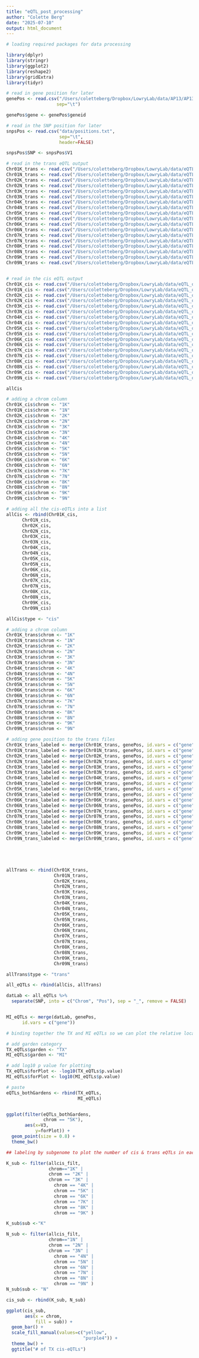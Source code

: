 ```yaml
---
title: "eQTL_post_processing"
author: "Colette Berg"
date: "2025-07-10"
output: html_document
---
```


```r

# loading required packages for data processing 

library(dplyr)
library(stringr)
library(ggplot2)
library(reshape2)
library(gridExtra)
library(tidyr)

```




```r
# read in gene position for later
genePos <- read.csv("/Users/coletteberg/Dropbox/LowryLab/data/AP13/AP13_gene_position.txt",
                   sep="\t")

genePos$gene <- genePos$geneid

# read in the SNP position for later
snpsPos <- read.csv("data/positions.txt",
                    sep="\t",
                    header=FALSE)

snpsPos$SNP <- snpsPos$V1
```




```r

# read in the trans eQTL output 
Chr01K_trans <- read.csv("/Users/coletteberg/Dropbox/LowryLab/data/eQTL_output/MI_lowland_1K.txt", sep = "\t")
Chr01N_trans <- read.csv("/Users/coletteberg/Dropbox/LowryLab/data/eQTL_output/MI_lowland_1N.txt", sep = "\t")
Chr02K_trans <- read.csv("/Users/coletteberg/Dropbox/LowryLab/data/eQTL_output/MI_lowland_2K.txt", sep = "\t")
Chr02N_trans <- read.csv("/Users/coletteberg/Dropbox/LowryLab/data/eQTL_output/MI_lowland_2N.txt", sep = "\t")
Chr03K_trans <- read.csv("/Users/coletteberg/Dropbox/LowryLab/data/eQTL_output/MI_lowland_3K.txt", sep = "\t")
Chr03N_trans <- read.csv("/Users/coletteberg/Dropbox/LowryLab/data/eQTL_output/MI_lowland_3N.txt", sep = "\t")
Chr04K_trans <- read.csv("/Users/coletteberg/Dropbox/LowryLab/data/eQTL_output/MI_lowland_4K.txt", sep = "\t")
Chr04N_trans <- read.csv("/Users/coletteberg/Dropbox/LowryLab/data/eQTL_output/MI_lowland_4N.txt", sep = "\t")
Chr05K_trans <- read.csv("/Users/coletteberg/Dropbox/LowryLab/data/eQTL_output/MI_lowland_5K.txt", sep = "\t")
Chr05N_trans <- read.csv("/Users/coletteberg/Dropbox/LowryLab/data/eQTL_output/MI_lowland_5N.txt", sep = "\t")
Chr06K_trans <- read.csv("/Users/coletteberg/Dropbox/LowryLab/data/eQTL_output/MI_lowland_6K.txt", sep = "\t")
Chr06N_trans <- read.csv("/Users/coletteberg/Dropbox/LowryLab/data/eQTL_output/MI_lowland_6N.txt", sep = "\t")
Chr07K_trans <- read.csv("/Users/coletteberg/Dropbox/LowryLab/data/eQTL_output/MI_lowland_7K.txt", sep = "\t")
Chr07N_trans <- read.csv("/Users/coletteberg/Dropbox/LowryLab/data/eQTL_output/MI_lowland_7N.txt", sep = "\t")
Chr08K_trans <- read.csv("/Users/coletteberg/Dropbox/LowryLab/data/eQTL_output/MI_lowland_8K.txt", sep = "\t")
Chr08N_trans <- read.csv("/Users/coletteberg/Dropbox/LowryLab/data/eQTL_output/MI_lowland_8N.txt", sep = "\t")
Chr09K_trans <- read.csv("/Users/coletteberg/Dropbox/LowryLab/data/eQTL_output/MI_lowland_9K.txt", sep = "\t")
Chr09N_trans <- read.csv("/Users/coletteberg/Dropbox/LowryLab/data/eQTL_output/MI_lowland_9N.txt", sep = "\t")


# read in the cis eQTL output
Chr01K_cis <- read.csv("/Users/coletteberg/Dropbox/LowryLab/data/eQTL_output/MI_lowland_1K_cis.txt", sep = "\t")
Chr01N_cis <- read.csv("/Users/coletteberg/Dropbox/LowryLab/data/eQTL_output/MI_lowland_1N_cis.txt", sep = "\t")
Chr02K_cis <- read.csv("/Users/coletteberg/Dropbox/LowryLab/data/eQTL_output/MI_lowland_2K_cis.txt", sep = "\t")
Chr02N_cis <- read.csv("/Users/coletteberg/Dropbox/LowryLab/data/eQTL_output/MI_lowland_2N_cis.txt", sep = "\t")
Chr03K_cis <- read.csv("/Users/coletteberg/Dropbox/LowryLab/data/eQTL_output/MI_lowland_3K_cis.txt", sep = "\t")
Chr03N_cis <- read.csv("/Users/coletteberg/Dropbox/LowryLab/data/eQTL_output/MI_lowland_3N_cis.txt", sep = "\t")
Chr04K_cis <- read.csv("/Users/coletteberg/Dropbox/LowryLab/data/eQTL_output/MI_lowland_4K_cis.txt", sep = "\t")
Chr04N_cis <- read.csv("/Users/coletteberg/Dropbox/LowryLab/data/eQTL_output/MI_lowland_4N_cis.txt", sep = "\t")
Chr05K_cis <- read.csv("/Users/coletteberg/Dropbox/LowryLab/data/eQTL_output/MI_lowland_5K_cis.txt", sep = "\t")
Chr05N_cis <- read.csv("/Users/coletteberg/Dropbox/LowryLab/data/eQTL_output/MI_lowland_5N_cis.txt", sep = "\t")
Chr06K_cis <- read.csv("/Users/coletteberg/Dropbox/LowryLab/data/eQTL_output/MI_lowland_6K_cis.txt", sep = "\t")
Chr06N_cis <- read.csv("/Users/coletteberg/Dropbox/LowryLab/data/eQTL_output/MI_lowland_6N_cis.txt", sep = "\t")
Chr07K_cis <- read.csv("/Users/coletteberg/Dropbox/LowryLab/data/eQTL_output/MI_lowland_7K_cis.txt", sep = "\t")
Chr07N_cis <- read.csv("/Users/coletteberg/Dropbox/LowryLab/data/eQTL_output/MI_lowland_7N_cis.txt", sep = "\t")
Chr08K_cis <- read.csv("/Users/coletteberg/Dropbox/LowryLab/data/eQTL_output/MI_lowland_8K_cis.txt", sep = "\t")
Chr08N_cis <- read.csv("/Users/coletteberg/Dropbox/LowryLab/data/eQTL_output/MI_lowland_8N_cis.txt", sep = "\t")
Chr09K_cis <- read.csv("/Users/coletteberg/Dropbox/LowryLab/data/eQTL_output/MI_lowland_9K_cis.txt", sep = "\t")
Chr09N_cis <- read.csv("/Users/coletteberg/Dropbox/LowryLab/data/eQTL_output/MI_lowland_9N_cis.txt", sep = "\t")


```


```r
allCis

```


```r




# adding a chrom column 
Chr01K_cis$chrom <- "1K"
Chr01N_cis$chrom <- "1N"
Chr02K_cis$chrom <- "2K"
Chr02N_cis$chrom <- "2N"
Chr03K_cis$chrom <- "3K"
Chr03N_cis$chrom <- "3N"
Chr04K_cis$chrom <- "4K"
Chr04N_cis$chrom <- "4N" 
Chr05K_cis$chrom <- "5K"
Chr05N_cis$chrom <- "5N" 
Chr06K_cis$chrom <- "6K" 
Chr06N_cis$chrom <- "6N"
Chr07K_cis$chrom <- "7K" 
Chr07N_cis$chrom <- "7N" 
Chr08K_cis$chrom <- "8K" 
Chr08N_cis$chrom <- "8N" 
Chr09K_cis$chrom <- "9K"
Chr09N_cis$chrom <- "9N"

# adding all the cis-eQTLs into a list 
allCis <- rbind(Chr01K_cis,
      Chr01N_cis,
      Chr02K_cis,
      Chr02N_cis,
      Chr03K_cis,
      Chr03N_cis,
      Chr04K_cis,
      Chr04N_cis,
      Chr05K_cis,
      Chr05N_cis,
      Chr06K_cis,
      Chr06N_cis,
      Chr07K_cis,
      Chr07N_cis,
      Chr08K_cis,
      Chr08N_cis,
      Chr09K_cis,
      Chr09N_cis)

allCis$type <- "cis"


```



```r

# adding a chrom column 
Chr01K_trans$chrom <- "1K"
Chr01N_trans$chrom <- "1N"
Chr02K_trans$chrom <- "2K"
Chr02N_trans$chrom <- "2N"
Chr03K_trans$chrom <- "3K"
Chr03N_trans$chrom <- "3N"
Chr04K_trans$chrom <- "4K"
Chr04N_trans$chrom <- "4N" 
Chr05K_trans$chrom <- "5K"
Chr05N_trans$chrom <- "5N" 
Chr06K_trans$chrom <- "6K" 
Chr06N_trans$chrom <- "6N"
Chr07K_trans$chrom <- "7K" 
Chr07N_trans$chrom <- "7N" 
Chr08K_trans$chrom <- "8K" 
Chr08N_trans$chrom <- "8N" 
Chr09K_trans$chrom <- "9K"
Chr09N_trans$chrom <- "9N"

# adding gene position to the trans files 
Chr01K_trans_labeled <- merge(Chr01K_trans, genePos, id.vars = c("gene"))
Chr01N_trans_labeled <- merge(Chr01N_trans, genePos, id.vars = c("gene"))
Chr02K_trans_labeled <- merge(Chr02K_trans, genePos, id.vars = c("gene"))
Chr02N_trans_labeled <- merge(Chr02N_trans, genePos, id.vars = c("gene"))
Chr03K_trans_labeled <- merge(Chr03K_trans, genePos, id.vars = c("gene"))
Chr03N_trans_labeled <- merge(Chr03N_trans, genePos, id.vars = c("gene"))
Chr04K_trans_labeled <- merge(Chr04K_trans, genePos, id.vars = c("gene"))
Chr04N_trans_labeled <- merge(Chr04N_trans, genePos, id.vars = c("gene"))
Chr05K_trans_labeled <- merge(Chr05K_trans, genePos, id.vars = c("gene"))
Chr05N_trans_labeled <- merge(Chr05N_trans, genePos, id.vars = c("gene"))
Chr06K_trans_labeled <- merge(Chr06K_trans, genePos, id.vars = c("gene"))
Chr06N_trans_labeled <- merge(Chr06N_trans, genePos, id.vars = c("gene"))
Chr07K_trans_labeled <- merge(Chr07K_trans, genePos, id.vars = c("gene"))
Chr07N_trans_labeled <- merge(Chr07N_trans, genePos, id.vars = c("gene"))
Chr08K_trans_labeled <- merge(Chr08K_trans, genePos, id.vars = c("gene"))
Chr08N_trans_labeled <- merge(Chr08N_trans, genePos, id.vars = c("gene"))
Chr09K_trans_labeled <- merge(Chr09K_trans, genePos, id.vars = c("gene"))
Chr09N_trans_labeled <- merge(Chr09N_trans, genePos, id.vars = c("gene"))





allTrans <- rbind(Chr01K_trans,
                  Chr01N_trans,
                  Chr02K_trans,
                  Chr02N_trans,
                  Chr03K_trans,
                  Chr03N_trans,
                  Chr04K_trans,
                  Chr04N_trans,
                  Chr05K_trans,
                  Chr05N_trans,
                  Chr06K_trans,
                  Chr06N_trans,
                  Chr07K_trans,
                  Chr07N_trans,
                  Chr08K_trans,
                  Chr08N_trans,
                  Chr09K_trans,
                  Chr09N_trans)

allTrans$type <- "trans"

all_eQTLs <- rbind(allCis, allTrans)

```



```r

datLab <- all_eQTLs %>% 
  separate(SNP, into = c("Chrom", "Pos"), sep = "_", remove = FALSE)


MI_eQTLs <- merge(datLab, genePos, 
      id.vars = c("gene"))


```



```r
# binding together the TX and MI eQTLs so we can plot the relative location of the eQTLs 

# add garden category
TX_eQTLs$garden <- "TX"
MI_eQTLs$garden <- "MI"

# add log10 p value for plotting 
TX_eQTLs$forPlot <- -log10(TX_eQTLs$p.value)
MI_eQTLs$forPlot <- log10(MI_eQTLs$p.value)

# paste
eQTLs_bothGardens <- rbind(TX_eQTLs,
                           MI_eQTLs)


ggplot(filter(eQTLs_bothGardens,
              chrom == "5K"),
       aes(x=V3,
           y=forPlot)) +
  geom_point(size = 0.8) +
  theme_bw()
```


```r
## labeling by subgenome to plot the number of cis & trans eQTLs in each 

K_sub <- filter(allcis_filt,
                chrom=="1K" |
                chrom == "2K" |
                chrom == "3K" |
                  chrom == "4K" |
                  chrom == "5K" |
                  chrom == "6K" |
                  chrom == "7K" |
                  chrom == "8K" |
                  chrom == "9K" )

K_sub$sub <-"K"

N_sub <- filter(allcis_filt,
                chrom=="1N" |
                chrom == "2N" |
                chrom == "3N" |
                  chrom == "4N" |
                  chrom == "5N" |
                  chrom == "6N" |
                  chrom == "7N" |
                  chrom == "8N" |
                  chrom == "9N" )
N_sub$sub <- "N"

cis_sub <- rbind(K_sub, N_sub)

ggplot(cis_sub,
       aes(x = chrom,
           fill = sub)) +
  geom_bar() +
  scale_fill_manual(values=c("yellow",
                             "purple4")) +
  theme_bw() +
  ggtitle("# of TX cis-eQTLs")

```









